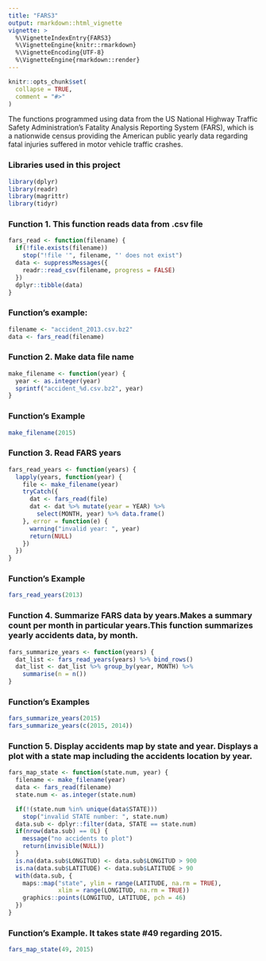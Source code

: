```yaml
---
title: "FARS3"
output: rmarkdown::html_vignette
vignette: >
  %\VignetteIndexEntry{FARS3}
  %\VignetteEngine{knitr::rmarkdown}
  %\VignetteEncoding{UTF-8}
  %\VignetteEngine{rmarkdown::render}
---
```


```r
knitr::opts_chunk$set(
  collapse = TRUE,
  comment = "#>"
)
```


The functions programmed using data from the US National Highway Traffic Safety Administration's Fatality Analysis Reporting System (FARS), which is a nationwide census providing the American public yearly data regarding fatal injuries suffered in motor vehicle traffic crashes. 

### Libraries used in this project

```r

library(dplyr)
library(readr)
library(magrittr)
library(tidyr)

```

### Function 1. This function reads data from .csv file

```r

fars_read <- function(filename) {
  if(!file.exists(filename))
    stop("!file '", filename, "' does not exist")
  data <- suppressMessages({
    readr::read_csv(filename, progress = FALSE)
  })
  dplyr::tibble(data)
}

```

### Function's example:

```r

filename <- "accident_2013.csv.bz2"
data <- fars_read(filename)

```

### Function 2. Make data file name

```r

make_filename <- function(year) {
  year <- as.integer(year)
  sprintf("accident_%d.csv.bz2", year)
}

```

### Function's Example

```r

make_filename(2015)

```

### Function 3. Read FARS years

```r

fars_read_years <- function(years) {
  lapply(years, function(year) {
    file <- make_filename(year)
    tryCatch({
      dat <- fars_read(file)
      dat <- dat %>% mutate(year = YEAR) %>%
        select(MONTH, year) %>% data.frame()
    }, error = function(e) {
      warning("invalid year: ", year)
      return(NULL)
    })
  })
}

```

### Function's Example

```r

fars_read_years(2013)

```

### Function 4. Summarize FARS data by years.Makes a summary count per month in particular years.This function summarizes yearly accidents data, by month.

```r

fars_summarize_years <- function(years) {
  dat_list <- fars_read_years(years) %>% bind_rows()
  dat_list <- dat_list %>% group_by(year, MONTH) %>%
    summarise(n = n())
}

```

### Function's Examples

```r

fars_summarize_years(2015)
fars_summarize_years(c(2015, 2014))

```

### Function 5. Display accidents map by state and year. Displays a plot with a state map including the accidents location by year.

```r

fars_map_state <- function(state.num, year) {
  filename <- make_filename(year)
  data <- fars_read(filename)
  state.num <- as.integer(state.num)

  if(!(state.num %in% unique(data$STATE)))
    stop("invalid STATE number: ", state.num)
  data.sub <- dplyr::filter(data, STATE == state.num)
  if(nrow(data.sub) == 0L) {
    message("no accidents to plot")
    return(invisible(NULL))
  }
  is.na(data.sub$LONGITUD) <- data.sub$LONGITUD > 900
  is.na(data.sub$LATITUDE) <- data.sub$LATITUDE > 90
  with(data.sub, {
    maps::map("state", ylim = range(LATITUDE, na.rm = TRUE),
              xlim = range(LONGITUD, na.rm = TRUE))
    graphics::points(LONGITUD, LATITUDE, pch = 46)
  })
}

```

### Function's Example. It takes state #49 regarding 2015.

```r

fars_map_state(49, 2015)

```
